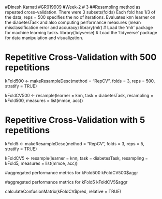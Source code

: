 #Dinesh Karnati 
#GR019909
#Week-2
# 3
##Resampling method as repeated cross-validation. There were 3 subsets(folds) Each fold has 1/3 of the data, reps = 500 specifies the no of iterations.  Evaluates knn learner on the diabetesTask and also computing performance measures (mean misclassification error and accuracy)
library(mlr)           # Load the 'mlr' package for machine learning tasks.
library(tidyverse)     # Load the 'tidyverse' package for data manipulation and visualization.

# Repetitive Cross-Validation with 500 repetitions
kFold500 <- makeResampleDesc(method = "RepCV", folds = 3, reps = 500, 
                             stratify = TRUE)

kFoldCV500 <- resample(learner = knn, task = diabetesTask, 
                       resampling = kFold500, measures = list(mmce, acc))

# Repetitive Cross-Validation with 5 repetitions
kFold5 <- makeResampleDesc(method = "RepCV", folds = 3, reps = 5, 
                           stratify = TRUE)

kFoldCV5 <- resample(learner = knn, task = diabetesTask, 
                     resampling = kFold5, measures = list(mmce, acc))
                     
#aggregated performance metrics for kFold500
kFoldCV500$aggr

#aggregated performance metrics for kFold5
kFoldCV5$aggr 

calculateConfusionMatrix(kFoldCV$pred, relative = TRUE)